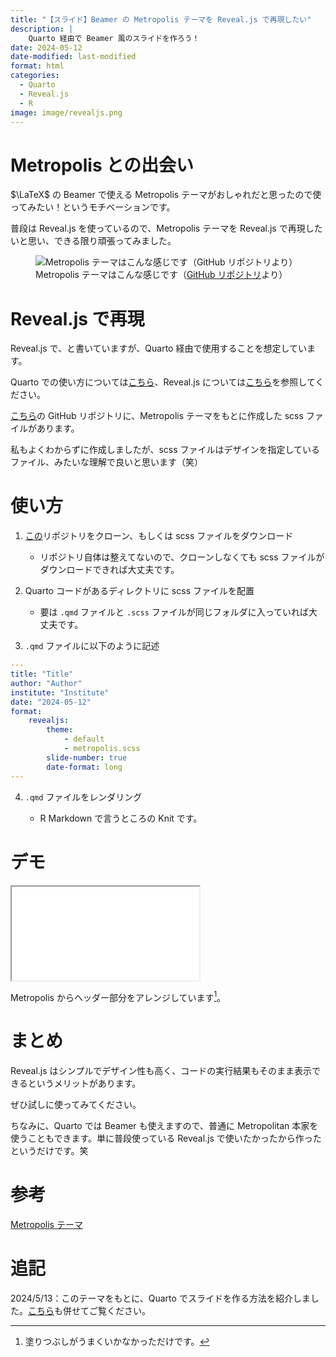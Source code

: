 ```yaml
---
title: "【スライド】Beamer の Metropolis テーマを Reveal.js で再現したい"
description: |
    Quarto 経由で Beamer 風のスライドを作ろう！
date: 2024-05-12
date-modified: last-modified
format: html
categories:
  - Quarto
  - Reveal.js
  - R
image: image/revealjs.png
---
```


# Metropolis との出会い

$\LaTeX$ の Beamer で使える Metropolis テーマがおしゃれだと思ったので使ってみたい！というモチベーションです。

普段は Reveal.js を使っているので、Metropolis テーマを Reveal.js で再現したいと思い、できる限り頑張ってみました。

![Metropolis テーマはこんな感じです（[GitHub リポジトリ](https://github.com/matze/mtheme)より）](image/metropolis.png)

# Reveal.js で再現

::: {.callout-note}
Reveal.js で、と書いていますが、Quarto 経由で使用することを想定しています。

Quarto での使い方については[こちら](https://quarto.org/docs/presentations/revealjs/)、Reveal.js については[こちら](https://revealjs.com/)を参照してください。
:::

[こちら](https://github.com/yo5uke/modern-revealjs/tree/main)の GitHub リポジトリに、Metropolis テーマをもとに作成した scss ファイルがあります。

私もよくわからずに作成しましたが、scss ファイルはデザインを指定しているファイル、みたいな理解で良いと思います（笑）

# 使い方

1. [この](https://github.com/yo5uke/modern-revealjs/tree/main)リポジトリをクローン、もしくは scss ファイルをダウンロード

    - リポジトリ自体は整えてないので、クローンしなくても scss ファイルがダウンロードできれば大丈夫です。

2. Quarto コードがあるディレクトリに scss ファイルを配置

    - 要は `.qmd` ファイルと `.scss` ファイルが同じフォルダに入っていれば大丈夫です。

3. `.qmd` ファイルに以下のように記述

```.yml
---
title: "Title"
author: "Author"
institute: "Institute"
date: "2024-05-12"
format: 
    revealjs:
        theme: 
            - default
            - metropolis.scss
        slide-number: true
        date-format: long
---
```

4. `.qmd` ファイルをレンダリング

    - R Markdown で言うところの Knit です。

# デモ

<div>

```{=html}
<iframe class="slide-deck" src="demo/"></iframe>
```

</div>

Metropolis からヘッダー部分をアレンジしています^[塗りつぶしがうまくいかなかっただけです。]。

# まとめ

Reveal.js はシンプルでデザイン性も高く、コードの実行結果もそのまま表示できるというメリットがあります。

ぜひ試しに使ってみてください。

ちなみに、Quarto では Beamer も使えますので、普通に Metropolitan 本家を使うこともできます。単に普段使っている Reveal.js で使いたかったから作ったというだけです。笑

# 参考

:::{.callout-tip appearance="minimal"}
[Metropolis テーマ](https://github.com/matze/mtheme)
:::

# 追記

2024/5/13：このテーマをもとに、Quarto でスライドを作る方法を紹介しました。[こちら](../240512_revealjs/index.html)も併せてご覧ください。
